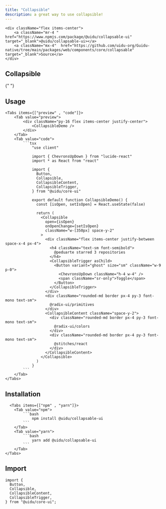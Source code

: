 ```yaml
---
title: "Collapsible"
description: a great way to use collapsible!
---
```



    <div className="flex items-center">
        <a className="mr-4 " href="https://www.npmjs.com/package/@uidu/collapsable-ui" target="_blank">@uidu/collapsable-ui></a>
        <a className="mx-4"  href="https://github.com/uidu-org/Guidu-native/tree/main/packages/web/components/core/collapsable" target="_blank">Source</a>
    </div>

## Collapsible

{" "}
<CollapsibleDemo />

## Usage

    <Tabs items={["preview" , "code"]}>
        <Tab value="preview">
            <div className="py-16 flex items-center justify-center">
                <CollapsibleDemo />
            </div>
        </Tab>
        <Tab value="code">
            ```tsx
                "use client"

                import { ChevronsUpDown } from "lucide-react"
                import * as React from "react"

                import {
                  Button,
                  Collapsible,
                  CollapsibleContent,
                  CollapsibleTrigger,
                } from "@uidu/core-ui"

                export default function CollapsibleDemo() {
                  const [isOpen, setIsOpen] = React.useState(false)

                  return (
                    <Collapsible
                      open={isOpen}
                      onOpenChange={setIsOpen}
                      className="w-[350px] space-y-2"
                    >
                      <div className="flex items-center justify-between space-x-4 px-4">
                        <h4 className="text-sm font-semibold">
                          @peduarte starred 3 repositories
                        </h4>
                        <CollapsibleTrigger asChild>
                          <Button variant="ghost" size="sm" className="w-9 p-0">
                            <ChevronsUpDown className="h-4 w-4" />
                            <span className="sr-only">Toggle</span>
                          </Button>
                        </CollapsibleTrigger>
                      </div>
                      <div className="rounded-md border px-4 py-3 font-mono text-sm">
                        @radix-ui/primitives
                      </div>
                      <CollapsibleContent className="space-y-2">
                        <div className="rounded-md border px-4 py-3 font-mono text-sm">
                          @radix-ui/colors
                        </div>
                        <div className="rounded-md border px-4 py-3 font-mono text-sm">
                          @stitches/react
                        </div>
                      </CollapsibleContent>
                    </Collapsible>
                  )
                }
            ```
        </Tab>
    </Tabs>

## Installation

      <Tabs items={["npm" , "yarn"]}>
        <Tab value="npm">
            ```bash
                npm install @uidu/collapsable-ui
            ```
        </Tab>
        <Tab value="yarn">
            ```bash
                yarn add @uidu/collapsable-ui
            ```
        </Tab>
    </Tabs>

## Import

```tsx
import {
  Button,
  Collapsible,
  CollapsibleContent,
  CollapsibleTrigger,
} from "@uidu/core-ui";
```
